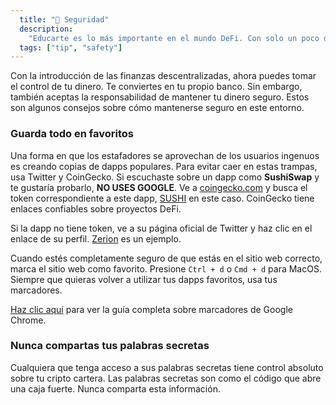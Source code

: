 ```yaml
---
  title: "🔐 Seguridad"
  description:
    "Educarte es lo más importante en el mundo DeFi. Con solo un poco de cuidado, puedes mantener tu dinero a salvo."
  tags: ["tip", "safety"]
---
```


Con la introducción de las finanzas descentralizadas, ahora puedes tomar el control de tu dinero. Te conviertes en tu propio banco. Sin embargo, también aceptas la responsabilidad de mantener tu dinero seguro. Estos son algunos consejos sobre cómo mantenerse seguro en este entorno.

### Guarda todo en favoritos

Una forma en que los estafadores se aprovechan de los usuarios ingenuos es creando copias de dapps populares. Para evitar caer en estas trampas, usa Twitter y CoinGecko. Si escuchaste sobre un dapp como **SushiSwap** y te gustaría probarlo, **NO USES GOOGLE**. Ve a [coingecko.com](https://coingecko.com/) y busca el token correspondiente a este dapp, [SUSHI](https://www.coingecko.com/en/coins/sushi) en este caso. CoinGecko tiene enlaces confiables sobre proyectos DeFi.

Si la dapp no tiene token, ve a su página oficial de Twitter y haz clic en el enlace de su perfil. [Zerion](https://twitter.com/zerion_io) es un ejemplo.

Cuando estés completamente seguro de que estás en el sitio web correcto, marca el sitio web como favorito. Presione `Ctrl + d` o `Cmd + d` para MacOS. Siempre que quieras volver a utilizar tus dapps favoritos, usa tus marcadores.

[Haz clic aquí](https://support.google.com/chrome/answer/188842?co=GENIE.Platform%3DDesktop&hl=es-419) para ver la guía completa sobre marcadores de Google Chrome.

### Nunca compartas tus palabras secretas

Cualquiera que tenga acceso a sus palabras secretas tiene control absoluto sobre tu cripto cartera. Las palabras secretas son como el código que abre una caja fuerte. Nunca comparta esta información.
